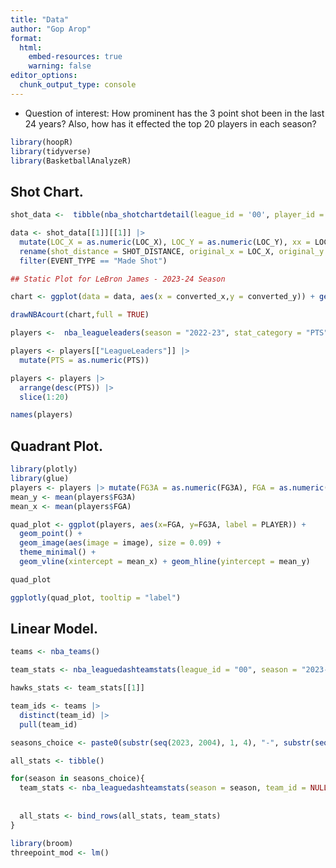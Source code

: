 ```yaml
---
title: "Data"
author: "Gop Arop"
format: 
  html:
    embed-resources: true
    warning: false
editor_options: 
  chunk_output_type: console
---
```


-   Question of interest: How prominent has the 3 point shot been in the last 24 years? Also, how has it effected the top 20 players in each season?

```r
library(hoopR)
library(tidyverse)
library(BasketballAnalyzeR)
```

## Shot Chart.
```r
shot_data <-  tibble(nba_shotchartdetail(league_id = '00', player_id = '2544', season = "2023-24"))

data <- shot_data[[1]][[1]] |> 
  mutate(LOC_X = as.numeric(LOC_X), LOC_Y = as.numeric(LOC_Y), xx = LOC_X/10, yy = LOC_Y/10 - 41.75) |> 
  rename(shot_distance = SHOT_DISTANCE, original_x = LOC_X, original_y = LOC_Y, converted_y = yy, converted_x = xx) |> 
  filter(EVENT_TYPE == "Made Shot")
```

```r
## Static Plot for LeBron James - 2023-24 Season

chart <- ggplot(data = data, aes(x = converted_x,y = converted_y)) + geom_point() + coord_fixed() + theme(panel.grid.major = element_blank(), panel.grid.minor = element_blank(), panel.background = element_rect(fill = "white"), axis.title = element_blank(), axis.text = element_blank(), axis.ticks = element_blank())

drawNBAcourt(chart,full = TRUE)
```

```r
players <-  nba_leagueleaders(season = "2022-23", stat_category = "PTS", per_mode = "PerGame")

players <- players[["LeagueLeaders"]] |>
  mutate(PTS = as.numeric(PTS))

players <- players |>
  arrange(desc(PTS)) |>
  slice(1:20)

names(players)
```


## Quadrant Plot.
```r
library(plotly)
library(glue)
players <- players |> mutate(FG3A = as.numeric(FG3A), FGA = as.numeric(FGA)) |> mutate(image = sprintf("https://cdn.nba.com/headshots/nba/latest/260x190/%s.png", PLAYER_ID))
mean_y <- mean(players$FG3A)
mean_x <- mean(players$FGA)

quad_plot <- ggplot(players, aes(x=FGA, y=FG3A, label = PLAYER)) +
  geom_point() + 
  geom_image(aes(image = image), size = 0.09) +
  theme_minimal() +
  geom_vline(xintercept = mean_x) + geom_hline(yintercept = mean_y) 

quad_plot

ggplotly(quad_plot, tooltip = "label")
```

## Linear Model. 

```r
teams <- nba_teams()

team_stats <- nba_leaguedashteamstats(league_id = "00", season = "2023-24", team_id = "1610612737")

hawks_stats <- team_stats[[1]]
```

```r
team_ids <- teams |>
  distinct(team_id) |>
  pull(team_id)

seasons_choice <- paste0(substr(seq(2023, 2004), 1, 4), "-", substr(seq(2024, 2005), 3, 4)) |> as.factor()

```

```r
all_stats <- tibble()

for(season in seasons_choice){
  team_stats <- nba_leaguedashteamstats(season = season, team_id = NULL)
  
  
  all_stats <- bind_rows(all_stats, team_stats)
}
```


```r
library(broom)
threepoint_mod <- lm()
```


